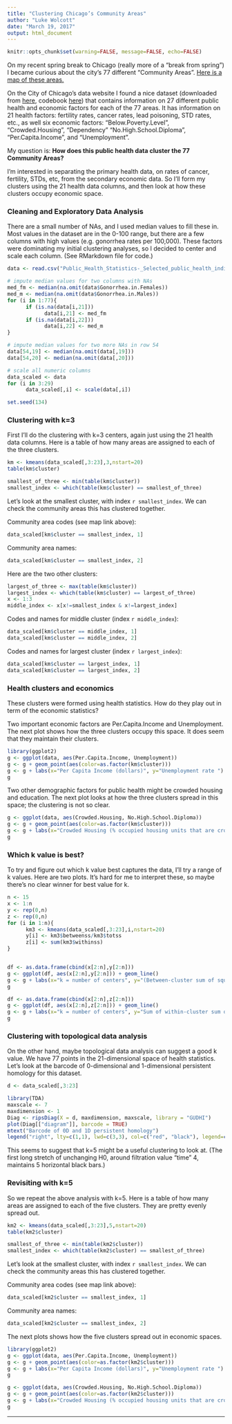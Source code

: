 ```yaml
---
title: "Clustering Chicago’s Community Areas"
author: "Luke Wolcott"
date: "March 19, 2017"
output: html_document
---
```


```r
knitr::opts_chunk$set(warning=FALSE, message=FALSE, echo=FALSE)
```

On my recent spring break to Chicago (really more of a "break from spring") I became curious about the city's 77 different "Community Areas".  [Here is a map of these areas.](https://www.cityofchicago.org/content/dam/city/depts/doit/general/GIS/Chicago_Maps/Community_Areas/Community_Areas_w_Number.pdf)

On the City of Chicago's data website I found a nice dataset (downloaded from [here](https://data.cityofchicago.org/Health-Human-Services/Public-Health-Statistics-Selected-public-health-in/iqnk-2tcu), codebook [here](https://data.cityofchicago.org/api/assets/2107948F-357D-4ED7-ACC2-2E9266BBFFA2)) that contains information on 27 different public health and economic factors for each of the 77 areas.  It has information on 21 health factors: fertility rates, cancer rates, lead poisoning, STD rates, etc., as well six economic factors: "Below.Poverty.Level", "Crowded.Housing", "Dependency" "No.High.School.Diploma", "Per.Capita.Income", and "Unemployment".

My question is: **How does this public health data cluster the 77 Community Areas? **

I'm interested in separating the primary health data, on rates of cancer, fertility, STDs, etc, from the secondary economic data.  So I'll form my clusters using the 21 health data columns, and then look at how these clusters occupy economic space.

### Cleaning and Exploratory Data Analysis

There are a small number of NAs, and I used median values to fill these in.  Most values in the dataset are in the 0-100 range, but there are a few columns with high values (e.g. gonorrhea rates per 100,000).  These factors were dominating my initial clustering analyses, so I decided to center and scale each column.  (See RMarkdown file for code.)

```r
data <- read.csv("Public_Health_Statistics-_Selected_public_health_indicators_by_Chicago_community_area.csv", na.strings = c("","."))

# impute median values for two columns with NAs
med_fm <- median(na.omit(data$Gonorrhea.in.Females))
med_m <- median(na.omit(data$Gonorrhea.in.Males))
for (i in 1:77){
      if (is.na(data[i,21]))
            data[i,21] <- med_fm
      if (is.na(data[i,22]))
            data[i,22] <- med_m
}

# impute median values for two more NAs in row 54
data[54,19] <- median(na.omit(data[,19]))
data[54,20] <- median(na.omit(data[,20]))

# scale all numeric columns
data_scaled <- data
for (i in 3:29)
      data_scaled[,i] <- scale(data[,i])

set.seed(134) 
```

### Clustering with k=3

First I'll do the clustering with k=3 centers, again just using the 21 health data columns.  Here is a table of how many areas are assigned to each of the three clusters.

```r
km <- kmeans(data_scaled[,3:23],3,nstart=20)
table(km$cluster)
```


```r
smallest_of_three <- min(table(km$cluster))
smallest_index <- which(table(km$cluster) == smallest_of_three)
```

Let's look at the smallest cluster, with index `r smallest_index`.  We can check the community areas this has clustered together.

Community area codes (see map link above):
```r
data_scaled[km$cluster == smallest_index, 1]
```
Community area names:
```r
data_scaled[km$cluster == smallest_index, 2]
```

Here are the two other clusters:

```r
largest_of_three <- max(table(km$cluster))
largest_index <- which(table(km$cluster) == largest_of_three)
x <- 1:3
middle_index <- x[x!=smallest_index & x!=largest_index]
```

Codes and names for middle cluster (index `r middle_index`):
```r
data_scaled[km$cluster == middle_index, 1]
data_scaled[km$cluster == middle_index, 2]
```

Codes and names for largest cluster (index `r largest_index`):
```r
data_scaled[km$cluster == largest_index, 1]
data_scaled[km$cluster == largest_index, 2]
```

### Health clusters and economics

These clusters were formed using health statistics.  How do they play out in term of the economic statistics?

Two important economic factors are Per.Capita.Income and Unemployment.  The next plot shows how the three clusters occupy this space.  It does seem that they maintain their clusters.

```r
library(ggplot2)
g <- ggplot(data, aes(Per.Capita.Income, Unemployment))
g <- g + geom_point(aes(color=as.factor(km$cluster)))
g <- g + labs(x="Per Capita Income (dollars)", y="Unemployment rate ")
g
```

Two other demographic factors for public health might be crowded housing and education.  The next plot looks at how the three clusters spread in this space; the clustering is not so clear.

```r
g <- ggplot(data, aes(Crowded.Housing, No.High.School.Diploma))
g <- g + geom_point(aes(color=as.factor(km$cluster)))
g <- g + labs(x="Crowded Housing (% occupied housing units that are crowded)", y="No High School Diploma (% aged 25+ with no HS diploma)")
g
```



### Which k value is best?

To try and figure out which k value best captures the data, I'll try a range of k values.  Here are two plots.  It's hard for me to interpret these, so maybe there's no clear winner for best value for k.

```r
n <- 15
x <- 1:n
y <- rep(0,n)
z <- rep(0,n)
for (i in 1:n){
      km3 <- kmeans(data_scaled[,3:23],i,nstart=20)
      y[i] <- km3$betweenss/km3$totss
      z[i] <- sum(km3$withinss)
}


df <- as.data.frame(cbind(x[2:n],y[2:n]))
g <- ggplot(df, aes(x[2:n],y[2:n])) + geom_line()
g <- g + labs(x="k = number of centers", y="(Between-cluster sum of squares)/(Total sum of squares)")
g

df <- as.data.frame(cbind(x[2:n],z[2:n]))
g <- ggplot(df, aes(x[2:n],z[2:n])) + geom_line()
g <- g + labs(x="k = number of centers", y="Sum of within-cluster sum of squares")
g
```

### Clustering with topological data analysis

On the other hand, maybe topological data analysis can suggest a good k value.  We have 77 points in the 21-dimensional space of health statistics.  Let's look at the barcode of 0-dimensional and 1-dimensional persistent homology for this dataset.

```r
d <- data_scaled[,3:23]

library(TDA)
maxscale <- 7 
maxdimension <- 1
Diag <- ripsDiag(X = d, maxdimension, maxscale, library = "GUDHI")      
plot(Diag[["diagram"]], barcode = TRUE)
mtext("Barcode of 0D and 1D persistent homology")
legend("right", lty=c(1,1), lwd=c(3,3), col=c("red", "black"), legend=c("H1", "H0"))
```

This seems to suggest that k=5 might be a useful clustering to look at.  (The first long stretch of unchanging H0, around filtration value "time" 4, maintains 5 horizontal black bars.)

### Revisiting with k=5

So we repeat the above analysis with k=5.  Here is a table of how many areas are assigned to each of the five clusters.  They are pretty evenly spread out.

```r
km2 <- kmeans(data_scaled[,3:23],5,nstart=20)
table(km2$cluster)
```


```r
smallest_of_three <- min(table(km2$cluster))
smallest_index <- which(table(km2$cluster) == smallest_of_three)
```

Let's look at the smallest cluster, with index `r smallest_index`.  We can check the community areas this has clustered together.

Community area codes (see map link above):
```r
data_scaled[km2$cluster == smallest_index, 1]
```
Community area names:
```r
data_scaled[km2$cluster == smallest_index, 2]
```

The next plots shows how the five clusters spread out in economic spaces.

```r
library(ggplot2)
g <- ggplot(data, aes(Per.Capita.Income, Unemployment))
g <- g + geom_point(aes(color=as.factor(km2$cluster)))
g <- g + labs(x="Per Capita Income (dollars)", y="Unemployment rate ")
g
```


```r
g <- ggplot(data, aes(Crowded.Housing, No.High.School.Diploma))
g <- g + geom_point(aes(color=as.factor(km2$cluster)))
g <- g + labs(x="Crowded Housing (% occupied housing units that are crowded)", y="No High School Diploma (% aged 25+ with no HS diploma)")
g
```




--- 


